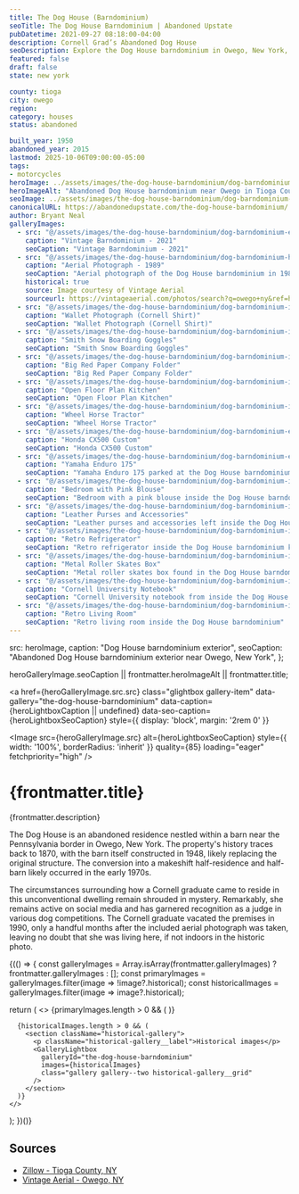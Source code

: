 ```yaml
---
title: The Dog House (Barndominium)
seoTitle: The Dog House Barndominium | Abandoned Upstate
pubDatetime: 2021-09-27 08:18:00-04:00
description: Cornell Grad’s Abandoned Dog House
seoDescription: Explore the Dog House barndominium in Owego, New York, where a Cornell graduate converted a barn into an offbeat home now left to the elements.
featured: false
draft: false
state: new york

county: tioga
city: owego
region: 
category: houses
status: abandoned

built_year: 1950
abandoned_year: 2015
lastmod: 2025-10-06T09:00:00-05:00
tags:
- motorcycles
heroImage: ../assets/images/the-dog-house-barndominium/dog-barndominium-exterior-abandoned-barndominium.jpg
heroImageAlt: "Abandoned Dog House barndominium near Owego in Tioga County, New York"
seoImage: ../assets/images/the-dog-house-barndominium/dog-barndominium-interior-living-room.jpg
canonicalURL: https://abandonedupstate.com/the-dog-house-barndominium/
author: Bryant Neal
galleryImages:
  - src: "@/assets/images/the-dog-house-barndominium/dog-barndominium-exterior-overgrown-house.jpg"
    caption: "Vintage Barndominium - 2021"
    seoCaption: "Vintage Barndominium - 2021"
  - src: "@/assets/images/the-dog-house-barndominium/dog-barndominium-historic-1989-aerial.jpg"
    caption: "Aerial Photograph - 1989"
    seoCaption: "Aerial photograph of the Dog House barndominium in 1989"
    historical: true
    source: Image courtesy of Vintage Aerial
    sourceurl: https://vintageaerial.com/photos/search?q=owego+ny&ref=home-search
  - src: "@/assets/images/the-dog-house-barndominium/dog-barndominium-interior-cornell-grad.jpg"
    caption: "Wallet Photograph (Cornell Shirt)"
    seoCaption: "Wallet Photograph (Cornell Shirt)"
  - src: "@/assets/images/the-dog-house-barndominium/dog-barndominium-interior-white-smith-ski-goggels.jpg"
    caption: "Smith Snow Boarding Goggles"
    seoCaption: "Smith Snow Boarding Goggles"
  - src: "@/assets/images/the-dog-house-barndominium/dog-barndominium-interior-1980s-cornell-folder.jpg"
    caption: "Big Red Paper Company Folder"
    seoCaption: "Big Red Paper Company Folder"
  - src: "@/assets/images/the-dog-house-barndominium/dog-barndominium-interior-collaped-kitchen.jpg"
    caption: "Open Floor Plan Kitchen"
    seoCaption: "Open Floor Plan Kitchen"
  - src: "@/assets/images/the-dog-house-barndominium/dog-barndominium-interior-wheel-horse-tractor.jpg"
    caption: "Wheel Horse Tractor"
    seoCaption: "Wheel Horse Tractor"
  - src: "@/assets/images/the-dog-house-barndominium/dog-barndominium-exterior-red-honda-cx-500.jpg"
    caption: "Honda CX500 Custom"
    seoCaption: "Honda CX500 Custom"
  - src: "@/assets/images/the-dog-house-barndominium/dog-barndominium-exterior-yamaha-enduro-175-blue.jpg"
    caption: "Yamaha Enduro 175"
    seoCaption: "Yamaha Enduro 175 parked at the Dog House barndominium"
  - src: "@/assets/images/the-dog-house-barndominium/dog-barndominium-interior-bedroom.jpg"
    caption: "Bedroom with Pink Blouse"
    seoCaption: "Bedroom with a pink blouse inside the Dog House barndominium"
  - src: "@/assets/images/the-dog-house-barndominium/dog-barndominium-interior-purses.jpg"
    caption: "Leather Purses and Accessories"
    seoCaption: "Leather purses and accessories left inside the Dog House barndominium"
  - src: "@/assets/images/the-dog-house-barndominium/dog-barndominium-interior-retro-fridge.jpg"
    caption: "Retro Refrigerator"
    seoCaption: "Retro refrigerator inside the Dog House barndominium kitchen"
  - src: "@/assets/images/the-dog-house-barndominium/dog-barndominium-interior-metal-roller-skate-box.jpg"
    caption: "Metal Roller Skates Box"
    seoCaption: "Metal roller skates box found in the Dog House barndominium"
  - src: "@/assets/images/the-dog-house-barndominium/dog-barndominium-interior-cornell-university-notebook.jpg"
    caption: "Cornell University Notebook"
    seoCaption: "Cornell University notebook from inside the Dog House barndominium"
  - src: "@/assets/images/the-dog-house-barndominium/dog-barndominium-interior-living-room.jpg"
    caption: "Retro Living Room"
    seoCaption: "Retro living room inside the Dog House barndominium"
---
```




  src: heroImage,
  caption: "Dog House barndominium exterior",
  seoCaption: "Abandoned Dog House barndominium exterior near Owego, New York",
};

  heroGalleryImage.seoCaption || frontmatter.heroImageAlt || frontmatter.title;

<a
  href={heroGalleryImage.src.src}
  class="glightbox gallery-item"
  data-gallery="the-dog-house-barndominium"
  data-caption={heroLightboxCaption || undefined}
  data-seo-caption={heroLightboxSeoCaption}
  style={{ display: 'block', margin: '2rem 0' }}
>
  <Image
    src={heroGalleryImage.src}
    alt={heroLightboxSeoCaption}
    style={{ width: '100%', borderRadius: 'inherit' }}
    quality={85}
    loading="eager"
    fetchpriority="high"
  />
</a>

<div class="my-4"></div>

# {frontmatter.title}
<p className="post-tagline" style={{ color: '#b9975c' }}>{frontmatter.description}</p>

The Dog House is an abandoned residence nestled within a barn near the Pennsylvania border in Owego, New York. The property's history traces back to 1870, with the barn itself constructed in 1948, likely replacing the original structure. The conversion into a makeshift half-residence and half-barn likely occurred in the early 1970s.

The circumstances surrounding how a Cornell graduate came to reside in this unconventional dwelling remain shrouded in mystery. Remarkably, she remains active on social media and has garnered recognition as a judge in various dog competitions. The Cornell graduate vacated the premises in 1990, only a handful months after the included aerial photograph was taken, leaving no doubt that she was living here, if not indoors in the historic photo.

{(() => {
  const galleryImages = Array.isArray(frontmatter.galleryImages)
    ? frontmatter.galleryImages
    : [];
  const primaryImages = galleryImages.filter(image => !image?.historical);
  const historicalImages = galleryImages.filter(image => image?.historical);

  return (
    <>
      {primaryImages.length > 0 && (
        <GalleryLightbox
          galleryId="the-dog-house-barndominium"
          images={primaryImages}
        />
      )}

      {historicalImages.length > 0 && (
        <section className="historical-gallery">
          <p className="historical-gallery__label">Historical images</p>
          <GalleryLightbox
            galleryId="the-dog-house-barndominium"
            images={historicalImages}
            class="gallery gallery--two historical-gallery__grid"
          />
        </section>
      )}
    </>
  );
})()}

## Sources

- [Zillow - Tioga County, NY](https://www.zillow.com/tioga-county-ny/)
- [Vintage Aerial - Owego, NY](https://vintageaerial.com/photos/search?q=owego+ny&ref=home-search)

<div class="my-12"></div>
